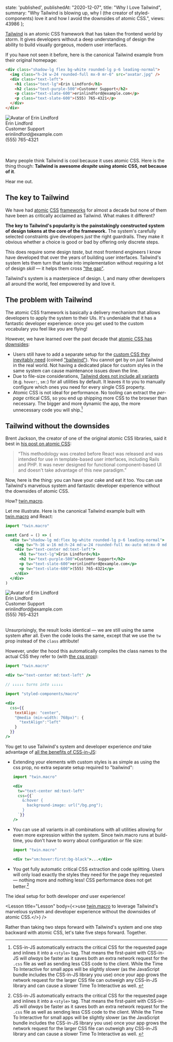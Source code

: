 
  state: 'published',
  publishedAt: "2020-12-07",
  title: "Why I Love Tailwind",
  summary: "Why Tailwind is blowing up, why I (the creator of styled-components) love it and how I avoid the downsides of atomic CSS.",
  views: 43986
};


<BlogPost meta={meta}>

[Tailwind](https://tailwindcss.com) is an atomic CSS framework that has taken the frontend world by storm. It gives developers without a deep understanding of design the ability to build visually gorgeous, modern user interfaces. 

If you have not seen it before, here is the canonical Tailwind example from their original homepage:

```html
<div class="shadow-lg flex bg-white rounded-lg p-6 leading-normal">
  <img class="h-24 w-24 rounded-full mx-0 mr-6" src="avatar.jpg" />
  <div class="text-left">
    <h1 class="text-lg">Erin Lindford</h1>
    <h2 class="text-purple-500">Customer Support</h2>
    <p class="text-slate-600">erinlindford@example.com</p>
    <p class="text-slate-600">(555) 765-4321</p>
  </div>
</div>
```
<div className="shadow-lg flex bg-white rounded-lg p-6 leading-normal" style={{ fontFamily: "sans-serif", wordBreak: "break-all" }}>
  <img
    alt="Avatar of Erin Lindford"
    className="h-24 w-24 rounded-full mx-0 m-0 mr-6" 
    src="https://randomuser.me/api/portraits/women/17.jpg"
  />
  <div className="text-left">
    <div className="text-lg">Erin Lindford</div>
    <div className="text-purple-500">Customer Support</div>
    <div className="text-slate-600">erinlindford@example.com</div>
    <div className="text-slate-600">(555) 765-4321</div>
  </div>
</div>

<br />
<br />

Many people think Tailwind is cool because it uses atomic CSS. Here is the thing though: **Tailwind is awesome _despite_ using atomic CSS, not because of it**.

Hear me out.

## The key to Tailwind

We have had [atomic](https://github.com/basscss/basscss/commit/ed65eec980c4899d930f2c293f70bc619573456f) [CSS](https://github.com/tachyons-css/tachyons/commit/7f27af8d52d8ed03615e23a9db5ff33fc8153729) [frameworks](https://medium.com/buzzfeed-design/introducing-solid-1c16b1bf4868) for almost a decade but none of them have been as critically acclaimed as Tailwind. What makes it different?

**The key to Tailwind's popularity is the painstakingly constructed system of design tokens at the core of the framework.** The system's carefully selected constraints give developers _just_ the right guardrails. They make it obvious whether a choice is good or bad by offering only discrete steps.

This does require some design _taste_, but most frontend engineers I know have developed that over the years of building user interfaces. Tailwind's system lets them turn that taste into implementation without requiring a lot of design _skill_ — it helps them cross ["the gap"](https://vimeo.com/85040589).

Tailwind's system is a masterpiece of design. I, and many other developers all around the world, feel empowered by and love it.

## The problem with Tailwind

The atomic CSS framework is basically a delivery mechanism that allows developers to apply the system to their UIs. It's undeniable that it has a fantastic developer experience: once you get used to the custom vocabulary you feel like you are flying!

However, we have learned over the past decade that [atomic CSS has downsides](https://jxnblk.com/blog/two-steps-forward/):

- Users still have to add a separate setup for the [custom CSS they inevitably need](https://twitter.com/kentcdodds/status/1240868842361913347) (coined ["bailwind"](https://twitter.com/samselikoff/status/1251637275412357121)). You cannot get by on _just_ Tailwind in the real world. Not having a dedicated place for custom styles in the same system can cause maintenance issues down the line.
- Due to file-size considerations, [Tailwind does not include all variants](https://tailwindcss.com/docs/hover-focus-and-other-states#default-variants-reference) (e.g. `hover:`, `sm:`) for all utilities by default. It leaves it to you to manually configure which ones you need for every single CSS property.
- Atomic CSS is not ideal for performance. No tooling can extract the _per-page_ critical CSS, so you end up shipping more CSS to the browser than necessary. The bigger and more dynamic the app, the more unnecessary code you will ship.[^1]

## Tailwind without the downsides

Brent Jackson, the creator of one of the original atomic CSS libraries, said it best in [his post on atomic CSS](https://jxnblk.com/blog/two-steps-forward/):

> “This methodology was created before React was released and was intended for use in template-based user interfaces, including Rails and PHP. It was never designed for functional component-based UI and doesn't take advantage of this new paradigm.”

Now, here is the thing: you can have your cake and eat it too. You can use Tailwind's marvelous system and fantastic developer experience without the downsides of atomic CSS.

How? [twin.macro](https://github.com/ben-rogerson/twin.macro).

Let me illustrate. Here is the canonical Tailwind example built with [twin.macro](https://github.com/ben-rogerson/twin.macro) and React:

```jsx
import "twin.macro"

const Card = () => (
  <div tw="shadow-lg md:flex bg-white rounded-lg p-6 leading-normal">
    <img tw="h-16 w-16 md:h-24 md:w-24 rounded-full mx-auto md:mx-0 md:mr-6" src="avatar.jpg" />
    <div tw="text-center md:text-left">
      <h1 tw="text-lg">Erin Lindford</h1>
      <h2 tw="text-purple-500">Customer Support</h2>
      <p tw="text-slate-600">erinlindford@example.com</p>
      <p tw="text-slate-600">(555) 765-4321</p>
    </div>
  </div>
)
```

<div className="shadow-lg flex bg-white rounded-lg p-6 leading-normal" style={{ fontFamily: "sans-serif", wordBreak: "break-all" }}>
  <img
    alt="Avatar of Erin Lindford"
    className="h-24 w-24 rounded-full mx-0 m-0 mr-6" 
    src="https://randomuser.me/api/portraits/women/17.jpg"
  />
  <div className="text-left">
    <div className="text-lg">Erin Lindford</div>
    <div className="text-purple-500">Customer Support</div>
    <div className="text-slate-600">erinlindford@example.com</div>
    <div className="text-slate-600">(555) 765-4321</div>
  </div>
</div>

<br />

Unsurprisingly, the result looks identical — we are still using the same system after all. Even the code looks the same, except that we use the `tw` prop instead of the `class` attribute!

However, under the hood this automatically compiles the class names to the actual CSS they refer to (with [the css prop](https://medium.com/styled-components/announcing-native-support-for-the-css-prop-in-styled-components-245ca5252feb)):

```jsx
import "twin.macro"

<div tw="text-center md:text-left" />

// ↓↓↓↓↓ turns into ↓↓↓↓↓

import "styled-components/macro"

<div 
  css={{
    textAlign: "center",
    "@media (min-width: 768px)": {
      "textAlign":"left"
    }
  }}
/>
```

You get to use Tailwind's system and developer experience _and_ take advantage of [all the benefits of CSS-in-JS](/thoughts/css-in-js):

- Extending your elements with custom styles is as simple as using the css prop, no extra separate setup required to "bailwind":

  ```jsx
  import "twin.macro"

  <div
    tw="text-center md:text-left"
    css={{`
      &:hover { 
        background-image: url("/bg.png");
      }
    `}}
  />
  ```

- You can use all variants in all combinations with all utilities allowing for even more expression within the system. Since twin.macro runs at build-time, you don't have to worry about configuration or file size:

  ```jsx
  import "twin.macro"

  <div tw="sm:hover:first:bg-black">...</div>
  ```

- You get fully automatic critical CSS extraction and code splitting. Users will only load exactly the styles they need for the page they requested — nothing more and nothing less! CSS performance does not get better.[^1]

The ideal setup for both developer _and_ user experience!

<Lesson title="Lesson" body={<>use <a href="https://github.com/ben-rogerson/twin.macro" target="_blank">twin.macro</a> to leverage Tailwind's marvelous system and developer experience without the downsides of atomic CSS.</>} />

Rather than taking two steps forward with Tailwind's system and one step backward with atomic CSS, let's take five steps forward. Together.

[^1]: CSS-in-JS automatically extracts the critical CSS for the requested page and inlines it into a `<style>` tag. That means the first-paint with CSS-in-JS will _always_ be faster as it saves both an extra network request for the `.css` file as well as sending less CSS code to the client. While the Time To Interactive for small apps will be slightly slower (as the JavaScript bundle includes the CSS-in-JS library you use) once your app grows the network request for the larger CSS file can outweigh any CSS-in-JS library and can cause a slower Time To Interactive as well.&nbsp;

</BlogPost>
